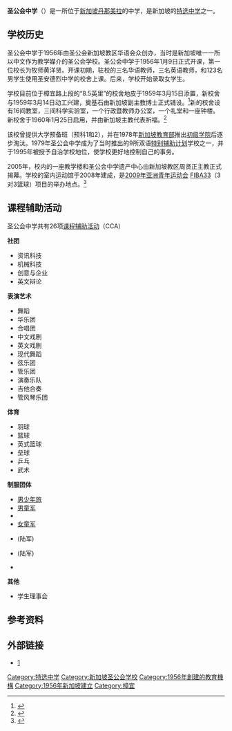 {{Otheruses}}
{{Infobox Singapore School
| name = 圣公会中学<br><small>Shèng Gōnghuì Zhōngxué</small>
| native_name = Anglican High School<br> Sekolah Tinggi Anglikan
| logo = [[File:AHS_Crest.gif|Anglican High School Crest]]
| image = [[File:Anglican_High_School.jpg|Anglican High School]]
| motto = ''圣洁公义''
| motto_translation = ''Aspiring towards Holiness And Righteousness''
| established = 1956年1月9日
|type = 自治<br>混合教育<br>[[特别辅助计划|特别辅助]] (SAP)
| session = 单班制
| principal = 辜泽鸿先生
| city/town = 丹娜美拉
| country = [[新加坡|新加坡]]
| address = 樟宜路上段600号, 新加坡487012
| school code = 7101
| enrollment = 1250+
| colours = 绿、白
|coordinates = {{Coord|1.330302|103.941937|scale:5000|display=inline,title}}
| homepage = [http://www.anglicanhigh.moe.edu.sg/ anglicanhigh.moe.edu.sg]
}}

'''圣公会中学'''（{{lang-en|Anglican High School}}）是一所位于[[新加坡|新加坡]][[丹那美拉|丹那美拉]]的中学，是新加坡的[[特别辅助计划|特选中学]]之一。

==学校历史==

{{cquote|当你创办这所学校，你开始进入一个伟大的基督教传承。<br> -- ''新加坡副主教, 罗宾·伍兹牧师, 于1956年1月9日，圣公会中学开幕典礼致辞.''<ref name="ah1">{{cite news |url= http://newspapers.nl.sg/Digitised/Article.aspx?articleid=freepress19560110-1.2.36 |title= Big, happy school, says Archdeacon |newspaper=The Singapore Free Press |date=10 January 1956 |page=3}}</ref>}}

圣公会中学于1956年由圣公会新加坡教区华语会众创办，当时是新加坡唯一一所以中文作为教学媒介的圣公会学校。圣公会中学于1956年1月9日正式开课，第一位校长为牧师黄洋贤。开课初期，驻校的三名华语教师，三名英语教师，和123名男学生使用圣安德烈中学的校舍上课。后来，学校开始录取女学生。

学校目前位于樟宜路上段的“8.5英里”的校舍地皮于1959年3月15日添置，新校舍与1959年3月14日动工兴建，奠基石由新加坡副主教{{tsl|en|w:Devasahayam David Chelliah|迪瓦辛·大卫·吉里雅}}博士正式铺设。<ref>{{cite news |url= http://newspapers.nl.sg/Digitised/Article.aspx?articleid=straitstimes19590314-1.2.100 |title= Stone-laying |newspaper=The Straits Times |location =Singapore |date=14 March 1959 |page=9}}</ref>新的校舍设有16间教室，三间科学实验室，一个行政暨教师办公室，一个礼堂和一座钟楼。新校舍于1960年1月25日启用，并由新加坡主教{{tsl|en|Henry Baines|亨利·沃尔夫·贝恩斯}}代表祈福。<ref>{{cite news |url= http://newspapers.nl.sg/Digitised/Article.aspx?articleid=straitstimes19600118-1.2.44 |title= Bishop to open new school |newspaper =The Straits Times |location =Singapore |date=18 January 1960 |page=4}}</ref>

该校曾提供大学预备班（预科1和2），并在1978年[[新加坡教育部|新加坡教育部]]推出[[大学预备课程教育中心|初级学院]]后逐步淘汰。1979年圣公会中学成为了当时推出的9所双语[[特别辅助计划|特别辅助计划]]学校之一，并于1995年被授予自治学校地位，使学校更好地控制自己的事务。

2005年，校内的一座教学楼和圣公会中学遗产中心由新加坡教区周贤正主教正式揭幕。学校的室内运动馆于2008年建成，是[[2009年亚洲青年运动会|2009年亚洲青年运动会]] [[FIBA33|FIBA33]]（3对3篮球）项目的举办地点。<ref>{{cite web|title=Official Team Draw Results For AYG's Football And FIBA 33 (Basketball) Announced|url=https://www.sportsingapore.gov.sg/newsroom/media-releases/2009/5/official-team-draw-results-for-aygs-football-and-fiba-33-basketball-announced|website=Sport Singapore|publisher=Singapore Sports Council - Government of Singapore|accessdate=15 January 2016|archive-date=2020-09-03|archive-url=https://web.archive.org/web/20200903134201/https://www.sportsingapore.gov.sg/newsroom/media-releases/2009/5/official-team-draw-results-for-aygs-football-and-fiba-33-basketball-announced|dead-url=no}}</ref>

==课程辅助活动==
圣公会中学共有26项[[课程辅助活动|课程辅助活动]]（CCA）

'''社团'''
*资讯科技
*机械科技
*创意与企业
*英文辩论

'''表演艺术'''
*舞蹈
*华乐团
*合唱团
*中文戏剧
*英文戏剧
*现代舞蹈
*弦乐团
*管乐团
*演奏乐队
*吉他合奏
*管风琴乐团

'''体育'''
* 羽球
* 篮球
* 英式篮球
* 垒球
* 乒乓
* 武术
'''制服团体'''
* [[基督少年军|男少年旅]]
* [[新加坡童军总会|男童军]]
* {{tsl|en|Girls' Brigade|女少年旅}}
* [[女童军|女童军]]
* {{tsl|en|National Cadet Corps (Singapore)|新加坡学生军}} (陆军)
* {{tsl|en|National Police Cadet Corps|新加坡学生警察团}} (陆军)
* {{tsl|en|St. John Ambulance in Singapore|圣约翰救伤队 (新加坡)|圣约翰救伤队}}
'''其他'''
* 学生理事会

== 参考资料 ==
{{reflist|2}}

==外部链接==
* [http://www.anglicanhigh.moe.edu.sg/圣公会中学官网]{{Dead link|date=2018年9月 |bot=InternetArchiveBot |fix-attempted=yes }}

{{特选中学}}
[[Category:特选中学|Category:特选中学]]
[[Category:新加坡圣公会学校|Category:新加坡圣公会学校]]
[[Category:1956年創建的教育機構|Category:1956年創建的教育機構]]
[[Category:1956年新加坡建立|Category:1956年新加坡建立]]
[[Category:樟宜|Category:樟宜]]